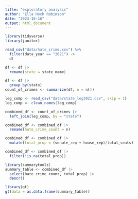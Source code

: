 ```yaml
---
title: "exploratory analysis"
author: "Ella Hoch Robinson"
date: "2023-10-16"
output: html_document
---
```

```r
library(tidyverse)
library(janitor)

read_csv("data/hate_crime.csv") %>%
  filter(data_year == "2021") ->
  df

df <- df |> 
  rename(state = state_name)

df <- df |> 
  group_by(state)
count_of_crimes <- summarize(df, n = n())

leg_comp <- read_csv("data/state_leg2021.csv", skip = 1)
leg_comp <- clean_names(leg_comp)

combined_df <- count_of_crimes |> 
  left_join(leg_comp, by = "state")

combined_df <- combined_df |> 
  rename(hate_crime_count = n)

combined_df <- combined_df |> 
  mutate(total_prop = (senate_rep + house_rep)/total_seats)

combined_df <- combined_df |> 
  filter(!is.na(total_prop))
```
```r
library(summarytools)
summary_table <- combined_df |> 
  select(hate_crime_count, total_prop) |> 
  descr()
```


```r
library(gt)
gt(data = as.data.frame(summary_table))
```

